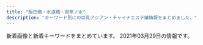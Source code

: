 ```yaml
---
title: "飯田橋・水道橋・御茶ノ水"
description: "キーワード別にの巨乳アジアン・チャイナエステ嬢情報をまとめました。"
---
```


新着画像と新着キーワードをまとめています。
2021年03月29日の情報です。

<DmmAffiliateIns />
<KeywordTable
  shops={
    [
    {
        "url": "http://rapisu.tokyo/",
        "keywords": {
            "C": 7
        },
        "name": "\u30e9\u30d4\u30b9",
        "station": "\u795e\u4fdd\u753a\u99c5A7\u51fa\u53e3",
        "img_links": [
            "http://rapisu.tokyo/images/top.png",
            "http://rapisu.tokyo/images/flash1.jpg",
            "http://rapisu.tokyo/images/zi_staff.png",
            "http://rapisu.tokyo/images/r1.jpg",
            "http://rapisu.tokyo/images/end.png",
            "http://rapisu.tokyo/images/r3.jpg",
            "http://rapisu.tokyo/images/mobile.png",
            "http://rapisu.tokyo/images/meihui.jpg",
            "http://rapisu.tokyo/images/flash.jpg",
            "http://rapisu.tokyo/images/g0.jpg",
            "http://rapisu.tokyo/images/r2.jpg",
            "http://rapisu.tokyo/images/tiao.png",
            "http://rapisu.tokyo/images/mika.jpg"
        ]
    },
    {
        "url": "https://izumi-esthe.tokyo/",
        "name": "\u7652\u3057\u306e\u6cc9",
        "keywords": {},
        "station": "\u5c0f\u5ddd\u753a\u99c5B5\u51fa\u53e3",
        "img_links": []
    },
    {
        "keywords": {
            "84": 7,
            "85": 21,
            "87": 7,
            "D": 35,
            "C": 20,
            "86": 7
        },
        "name": "\u60a0 \u3086\u3046",
        "url": "http://yu.xyz.mn/",
        "img_links": [
            "http://yu.xyz.mn/images/mobile.jpg",
            "http://yu.xyz.mn/images/s_shedule.jpg",
            "http://yu.xyz.mn/images/room3.jpg",
            "http://yu.xyz.mn/images/ac4.jpg",
            "http://yu.xyz.mn/photos/sites/91/2019/12/2019122702252691.jpg",
            "http://yu.xyz.mn/images/room4.jpg",
            "http://yu.xyz.mn/images/room2.jpg",
            "http://yu.xyz.mn/photos/sites/91/2019/12/2019122901424384.jpg",
            "http://yu.xyz.mn/photos/sites/91/2019/12/2019122702252767.jpg",
            "http://yu.xyz.mn/images/ac3.jpg",
            "http://yu.xyz.mn/images/ac2.jpg",
            "http://yu.xyz.mn/photos/sites/91/2020/02/2020022305370017.jpg",
            "http://yu.xyz.mn/images/s_news.jpg",
            "http://yu.xyz.mn/images/room1.jpg",
            "http://yu.xyz.mn/images/ac5.jpg",
            "http://yu.xyz.mn/images/s_staff.jpg",
            "http://yu.xyz.mn/images/top.jpg",
            "http://yu.xyz.mn/photos/sites/91/2021/01/2021012205451889.jpg",
            "http://yu.xyz.mn/images/ac1.jpg",
            "http://yu.xyz.mn/photos/sites/91/2020/04/2020040807282190.jpg",
            "http://yu.xyz.mn/images/ac6.jpg"
        ],
        "station": "JR\u6c34\u9053\u6a4b\u99c5\u897f\u53e3"
    },
    {
        "img_links": [
            "http://yiluioszn.xyz/uploads/210310/1-2103101A92K03.jpg",
            "http://yiluioszn.xyz/templets/default/style/images/room3.jpg",
            "http://yiluioszn.xyz/templets/default/style/images/room4.jpg",
            "http://yiluioszn.xyz/templets/default/style/images/s_news.png",
            "http://yiluioszn.xyz/templets/default/style/images/s_pick.png",
            "http://yiluioszn.xyz/templets/default/style/images/s_service.png",
            "http://yiluioszn.xyz/templets/default/style/images/room1.jpg",
            "http://yiluioszn.xyz/uploads/210303/1-210303160206320.jpg",
            "http://yiluioszn.xyz/templets/default/style/images/top.png",
            "http://yiluioszn.xyz/templets/default/style/images/room2.jpg",
            "http://yiluioszn.xyz/uploads/210310/1-2103101A3543R.jpg",
            "http://yiluioszn.xyz/templets/default/style/images/s_staff.png",
            "http://yiluioszn.xyz/templets/default/style/images/girl-z2.jpg",
            "http://yiluioszn.xyz/uploads/210325/1-2103251PU0136.jpg",
            "http://yiluioszn.xyz/uploads/210310/1-2103101A42J48.jpg",
            "http://yiluioszn.xyz/uploads/210310/1-2103101A442A7.jpg",
            "http://yiluioszn.xyz/templets/default/style/images/girl-z1.jpg"
        ],
        "name": "\u307f\u3055\u304d",
        "url": "http://yiluioszn.xyz/",
        "keywords": {
            "C": 12,
            "85": 3,
            "86": 2,
            "D": 4
        },
        "station": "JR\u6c34\u9053\u6a4b\u99c5\u6771\u53e3"
    },
    {
        "img_links": [],
        "station": "\u795e\u4fdd\u753a\u99c5A1\u51fa\u53e3",
        "keywords": {},
        "name": "\u30ad\u30e9\u30e9",
        "url": "https://kira.uouono.com/"
    },
    {
        "keywords": {
            "D": 13,
            "88": 3,
            "E": 3,
            "83": 6,
            "F": 3,
            "89": 3,
            "85": 4,
            "84": 3
        },
        "url": "http://venus.tyo.cm/",
        "station": "JR\u6c34\u9053\u6a4b\u99c5\u6771\u53e3",
        "img_links": [
            "http://venus.tyo.cm/photos/sites/40/2020/08/2020083109075581.jpeg",
            "http://venus.tyo.cm/images/spmainimg.jpg",
            "http://venus.tyo.cm/photos/sites/40/2020/08/2020083109075912.jpeg",
            "http://venus.tyo.cm/images/mainimg.jpg",
            "http://venus.tyo.cm/images/room2.jpg",
            "http://venus.tyo.cm/images/room1.jpg",
            "http://venus.tyo.cm/images/room3.jpg",
            "http://venus.tyo.cm/photos/sites/40/2020/08/2020083109075685.jpeg",
            "http://venus.tyo.cm/photos/sites/40/2020/08/2020083109075848.jpeg",
            "http://venus.tyo.cm/images/room6.jpg",
            "http://venus.tyo.cm/images/pagetop.png",
            "http://venus.tyo.cm/photos/sites/40/2020/09/2020091012404045.jpeg",
            "http://venus.tyo.cm/images/top.png",
            "http://venus.tyo.cm/images/room5.jpg",
            "http://venus.tyo.cm/photos/sites/40/2020/08/2020083109075883.jpeg",
            "http://venus.tyo.cm/photos/sites/40/2020/09/2020090907201348.jpeg",
            "http://venus.tyo.cm/images/room4.jpg",
            "http://venus.tyo.cm/photos/sites/40/2020/10/202010021052282.jpeg",
            "http://venus.tyo.cm/photos/sites/40/2020/08/2020083109075784.jpeg",
            "http://venus.tyo.cm/photos/sites/40/2020/08/2020083109075781.jpeg"
        ],
        "name": "\u30d3\u30fc\u30ca\u30b9"
    },
    {
        "img_links": [
            "https://i2.wp.com/aromalucky.xyz/wp-content/uploads/2017/12/02.jpg",
            "https://i1.wp.com/aromalucky.xyz/wp-content/uploads/2019/10/20.jpg",
            "https://i0.wp.com/aromalucky.xyz/wp-content/uploads/2019/05/02.png",
            "https://i2.wp.com/aromalucky.xyz/wp-content/uploads/2019/05/03.png",
            "https://i0.wp.com/aromalucky.xyz/wp-content/uploads/2017/12/05-1.jpg",
            "https://i2.wp.com/aromalucky.xyz/wp-content/uploads/2017/12/08.jpg",
            "https://i2.wp.com/aromalucky.xyz/wp-content/uploads/2019/04/14.jpg",
            "https://i2.wp.com/aromalucky.xyz/wp-content/uploads/2020/09/21.jpg",
            "https://i1.wp.com/aromalucky.xyz/wp-content/uploads/2017/12/04-1.jpg",
            "https://i0.wp.com/aromalucky.xyz/wp-content/uploads/2019/05/15.jpg",
            "https://i0.wp.com/aromalucky.xyz/wp-content/uploads/2019/04/13.jpg",
            "https://i2.wp.com/aromalucky.xyz/wp-content/uploads/2017/12/03-1.jpg",
            "https://i1.wp.com/aromalucky.xyz/wp-content/uploads/2019/05/16.jpg",
            "http://aromalucky.xyz/wp-content/uploads/2019/05/01_02.png",
            "https://i2.wp.com/aromalucky.xyz/wp-content/uploads/2019/04/12.jpg"
        ],
        "name": "\u30a2\u30ed\u30de\u30e9\u30c3\u30ad\u30fc",
        "url": "http://aromalucky.xyz/",
        "station": "\u5c0f\u5ddd\u753a\u99c5B4",
        "keywords": {}
    },
    {
        "keywords": {
            "C": 17
        },
        "station": "JR\u6c34\u9053\u6a4b\u99c5\u897f\u53e3",
        "url": "http://sln-relax.com/",
        "img_links": [
            "http://sln-relax.com/scdl/staff/10081.jpg",
            "http://sln-relax.com/scdl/staff/10031.jpg",
            "http://sln-relax.com/i/files/girl01.jpg",
            "http://sln-relax.com/scdl/staff/10051.jpg",
            "http://sln-relax.com/img/ttl_tnew.jpg",
            "http://sln-relax.com/i/files/homeimg.jpg",
            "http://sln-relax.com/pic/topimg2.jpg",
            "http://sln-relax.com/pic/topimg1.jpg",
            "http://sln-relax.com/pic/head.png",
            "http://sln-relax.com/img/ttl_rec.jpg",
            "http://sln-relax.com/scdl/staff/10061.jpg",
            "http://sln-relax.com/scdl/staff/10041.jpg",
            "http://sln-relax.com/scdl/staff/10011.jpg",
            "http://sln-relax.com/pic/topimg3.jpg",
            "http://sln-relax.com/img/ttl_staff.png",
            "http://sln-relax.com/scdl/staff/10071.jpg",
            "http://sln-relax.com/img/att.jpg",
            "http://sln-relax.com/i/files/girl02.jpg",
            "http://sln-relax.com/img/ttl_concept.jpg",
            "http://sln-relax.com/img/ttl_mobile.jpg",
            "http://sln-relax.com/scdl/staff/10021.jpg"
        ],
        "name": "Lime"
    },
    {
        "url": "https://suidobashi-mensesthe.com/",
        "name": "\u30d7\u30ea\u30f3",
        "img_links": [
            "https://suidobashi-mensesthe.com/staff/yui-l3.jpg",
            "https://suidobashi-mensesthe.com/staff/4.jpg",
            "https://suidobashi-mensesthe.com/button/staff.png",
            "https://suidobashi-mensesthe.com/room/2-l.jpg",
            "https://suidobashi-mensesthe.com/staff/midori-l1.jpg",
            "https://suidobashi-mensesthe.com/icon/facebook.png",
            "https://suidobashi-mensesthe.com/room/esthe2.jpg",
            "https://suidobashi-mensesthe.com/room/6-s.jpg",
            "https://suidobashi-mensesthe.com/staff/yui-l1.jpg",
            "https://suidobashi-mensesthe.com/button/blog.png",
            "https://suidobashi-mensesthe.com/images/qrcode.png",
            "https://suidobashi-mensesthe.com/button/home.png",
            "https://suidobashi-mensesthe.com/room/4-s.jpg",
            "https://suidobashi-mensesthe.com/room/4-l.jpg",
            "https://suidobashi-mensesthe.com/staff/yui-s1.jpg",
            "https://suidobashi-mensesthe.com/staff/yui-s2.jpg",
            "https://suidobashi-mensesthe.com/images/header3.png",
            "https://suidobashi-mensesthe.com/images/prin-video2.jpg",
            "https://suidobashi-mensesthe.com/staff/2.jpg",
            "https://suidobashi-mensesthe.com/images/flower.png",
            "https://suidobashi-mensesthe.com/room/5-s.jpg",
            "https://suidobashi-mensesthe.com/icon/twitter.png",
            "https://suidobashi-mensesthe.com/room/esthe1.jpg",
            "https://suidobashi-mensesthe.com/room/2-s.jpg",
            "https://suidobashi-mensesthe.com/images/clear.png",
            "https://suidobashi-mensesthe.com/icon/google_plus.png",
            "https://suidobashi-mensesthe.com/staff/yui-s3.jpg",
            "https://suidobashi-mensesthe.com/images/footer-r.png",
            "https://suidobashi-mensesthe.com/staff/5.jpg",
            "https://suidobashi-mensesthe.com/staff/midori-s2.jpg",
            "https://suidobashi-mensesthe.com/room/esthe3.jpg",
            "https://suidobashi-mensesthe.com/staff/midori-s1.jpg",
            "https://suidobashi-mensesthe.com/room/3-l.jpg",
            "https://suidobashi-mensesthe.com/room/1-l.jpg",
            "https://suidobashi-mensesthe.com/staff/midori-s3.jpg",
            "https://suidobashi-mensesthe.com/room/5-l.jpg",
            "https://suidobashi-mensesthe.com/images/main-sp.jpg",
            "https://suidobashi-mensesthe.com/room/3-s.jpg",
            "https://suidobashi-mensesthe.com/icon/line.png",
            "https://suidobashi-mensesthe.com/images/footer-l.png",
            "https://suidobashi-mensesthe.com/images/main1.jpg",
            "https://suidobashi-mensesthe.com/staff/6.jpg",
            "https://suidobashi-mensesthe.com/room/1-s.jpg",
            "https://suidobashi-mensesthe.com/staff/midori-l3.jpg",
            "https://suidobashi-mensesthe.com/staff/yui-l2.jpg",
            "https://suidobashi-mensesthe.com/staff/midori-l2.jpg",
            "https://suidobashi-mensesthe.com/images/covit19.jpg",
            "https://suidobashi-mensesthe.com/staff/3.jpg",
            "https://suidobashi-mensesthe.com/staff/0.jpg",
            "https://suidobashi-mensesthe.com/room/6-l.jpg",
            "https://suidobashi-mensesthe.com/staff/1.jpg"
        ],
        "station": "JR\u6c34\u9053\u6a4b\u99c5\u897f\u53e3",
        "keywords": {}
    },
    {
        "name": "\u306f\u306a\u3073",
        "keywords": {},
        "img_links": [
            "http://jinbocho.xyz/images/r4.jpg",
            "http://jinbocho.xyz/images/r3.jpg",
            "http://jinbocho.xyz/images/r5.jpg",
            "http://jinbocho.xyz/images/top2.jpg",
            "http://jinbocho.xyz/images/r2.jpg",
            "http://jinbocho.xyz/images/g9.jpg",
            "http://jinbocho.xyz/images/s_staff.png",
            "http://jinbocho.xyz/images/miki.jpg",
            "http://jinbocho.xyz/images/zi.png",
            "http://jinbocho.xyz/images/mika.jpg",
            "http://jinbocho.xyz/images/a4.jpg",
            "http://jinbocho.xyz/images/haru.jpg",
            "http://jinbocho.xyz/images/g8.jpg",
            "http://jinbocho.xyz/images/g10.jpg",
            "http://jinbocho.xyz/images/g2.jpg",
            "http://jinbocho.xyz/images/a5.jpg",
            "http://jinbocho.xyz/images/mobile.png",
            "http://jinbocho.xyz/images/r1.jpg",
            "http://jinbocho.xyz/images/top1.jpg",
            "http://jinbocho.xyz/images/yuki.jpg",
            "http://jinbocho.xyz/images/g0.jpg",
            "http://jinbocho.xyz/images/a3.jpg",
            "http://jinbocho.xyz/images/gb01.png",
            "http://jinbocho.xyz/images/a1.jpg",
            "http://jinbocho.xyz/images/g1.jpg",
            "http://jinbocho.xyz/images/new-tit3.png",
            "http://jinbocho.xyz/images/new-tit.png",
            "http://jinbocho.xyz/images/yuk.jpg",
            "http://jinbocho.xyz/images/g7.jpg",
            "http://jinbocho.xyz/images/a2.jpg",
            "http://jinbocho.xyz/images/r6.jpg",
            "http://jinbocho.xyz/images/face.png",
            "http://jinbocho.xyz/images/left3.png"
        ],
        "station": "\u795e\u4fdd\u753a\u99c5A5\u51fa\u53e3",
        "url": "http://jinbocho.xyz/"
    },
    {
        "img_links": [
            "https://raku-relax.tokyo/wp-content/themes/este/img/tel.png",
            "https://raku-relax.tokyo/wp-content/uploads/2021/01/1211rakura.jpg",
            "https://raku-relax.tokyo/wp-content/uploads/2020/01/897sarakura.jpg",
            "https://raku-relax.tokyo/wp-content/themes/este/img/tel02.png",
            "https://raku-relax.tokyo/wp-content/uploads/2020/01/y45a121.jpg",
            "https://raku-relax.tokyo/wp-content/themes/este/img/top-img01.png",
            "https://raku-relax.tokyo/wp-content/themes/este/img/1.jpg",
            "https://raku-relax.tokyo/wp-content/uploads/2020/11/9897621rakura.jpg",
            "https://raku-relax.tokyo/wp-content/themes/este/img/3.jpg",
            "https://raku-relax.tokyo/wp-content/themes/este/img/tel03.png",
            "https://raku-relax.tokyo/wp-content/uploads/2018/12/4567rakura.jpg",
            "https://raku-relax.tokyo/wp-content/themes/este/img/top-img03.png",
            "https://raku-relax.tokyo/wp-content/uploads/2020/10/ertyurakura.jpg",
            "https://raku-relax.tokyo/wp-content/themes/este/img/tel_header.png",
            "https://raku-relax.tokyo/wp-content/themes/este/img/top-img02.png",
            "https://raku-relax.tokyo/wp-content/themes/este/img/2.jpg",
            "https://raku-relax.tokyo/wp-content/themes/este/img/top-img05.png",
            "https://raku-relax.tokyo/wp-content/uploads/2018/12/satfuygihoj.jpg",
            "https://raku-relax.tokyo/wp-content/themes/este/img/top-img04.png",
            "https://raku-relax.tokyo/wp-content/uploads/2020/04/1234sertdyf.jpg",
            "https://raku-relax.tokyo/wp-content/uploads/2020/11/oiuarakura.jpg",
            "https://raku-relax.tokyo/wp-content/uploads/2020/10/28917rakura.jpg",
            "https://raku-relax.tokyo/wp-content/themes/este/img/4.jpg",
            "https://raku-relax.tokyo/wp-content/uploads/2020/04/siuaytfsa.jpg",
            "https://raku-relax.tokyo/wp-content/themes/este/img/tel_footer.png"
        ],
        "station": "\u725b\u8fbc\u795e\u697d\u5742\u99c5A2\u51fa\u53e3",
        "keywords": {
            "E": 6,
            "D": 11,
            "C": 21
        },
        "name": "\u697d\u697d",
        "url": "https://raku-relax.tokyo/"
    }
]
}
/>
<DmmAffiliateScript />
